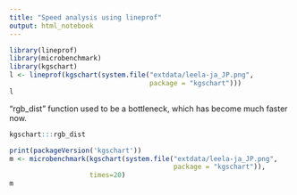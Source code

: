 ```yaml
---
title: "Speed analysis using lineprof"
output: html_notebook
---
```


```r
library(lineprof)
library(microbenchmark)
library(kgschart)
l <- lineprof(kgschart(system.file("extdata/leela-ja_JP.png",
                                   package = "kgschart")))
l
```

"rgb_dist" function used to be a bottleneck, which has become much faster now.
```r
kgschart:::rgb_dist
```


```r
print(packageVersion('kgschart'))
m <- microbenchmark(kgschart(system.file("extdata/leela-ja_JP.png",
                                         package = "kgschart")),
                    times=20)
m
```


